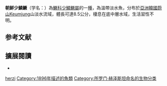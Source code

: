 {{Speciesbox
| status = NE
| status_system = IUCN3.1
| taxon = Coreoperca herzi
| authority = [[Herzenstein|Herzenstein]], 1896
}}

'''朝鮮少鱗鱖'''（学名：{{lang|la|''Coreoperca herzi''}}）為[[鱖科|鱖科]][[少鱗鱖屬|少鱗鱖屬]]的一[[種|種]]，為溫帶淡水魚，分布於[[亞洲|亞洲]][[韓國|韓國]][[蔚山|蔚山]]Keumjung山淡水流域，體長可達8.5公分，棲息在底中層水域，生活習性不明。{{r|FishBase}}

==参考文献==
{{reflist|refs=
<ref name="FishBase">{{FishBase_species|genus=Coreoperca|species=herzi|year=2016|month=8}}</ref>
}}

== 擴展閱讀 == 
*{{wikispecies-inline|Coreoperca herzi|朝鮮少鱗鱖}}

{{taxonbar}}

{{辐鳍魚小作品}}
{{DEFAULTSORT:Coreoperca herzi}}
[[Category:少鱗鱖屬|herzi]]
[[Category:1896年描述的魚類|Category:1896年描述的魚類]]
[[Category:所罗门·赫泽斯坦命名的生物分类|Category:所罗门·赫泽斯坦命名的生物分类]]